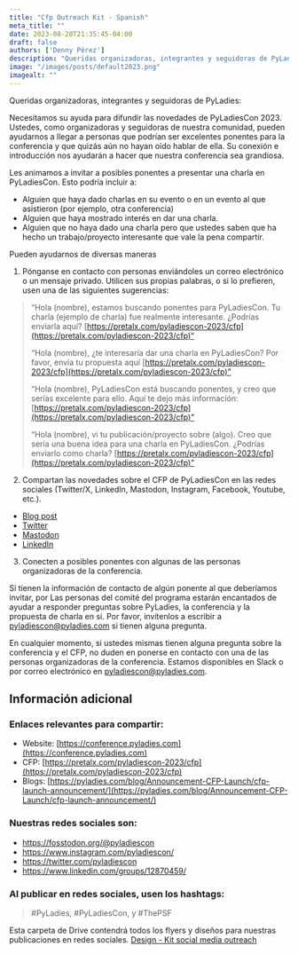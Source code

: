 ```yaml
---
title: "Cfp Outreach Kit - Spanish"
meta_title: ""
date: 2023-08-28T21:35:45-04:00
draft: false
authors: ['Denny Pérez']
description: "Queridas organizadoras, integrantes y seguidoras de PyLadies. Necesitamos su ayuda para difundir las novedades de PyLadiesCon 2023. Ustedes, como organizadoras y seguidoras de nuestra comunidad, pueden ayudarnos a llegar a personas que podrían ser excelentes ponentes para la conferencia y que quizás aún no hayan oído hablar de ella. Su conexión e introducción nos ayudarán a hacer que nuestra conferencia sea grandiosa."
image: "/images/posts/default2023.png"
imagealt: ""
---
```


Queridas organizadoras, integrantes y seguidoras de PyLadies:

Necesitamos su ayuda para difundir las novedades de PyLadiesCon 2023. Ustedes,
como organizadoras y seguidoras de nuestra comunidad, pueden ayudarnos a llegar
a personas que podrían ser excelentes ponentes para la conferencia y que quizás
aún no hayan oído hablar de ella. Su conexión e introducción nos ayudarán a
hacer que nuestra conferencia sea grandiosa.

Les animamos a invitar a posibles ponentes a presentar una charla en
PyLadiesCon. Esto podría incluir a:

- Alguien que haya dado charlas en su evento o en un evento al que asistieron
  (por ejemplo, otra conferencia)
- Alguien que haya mostrado interés en dar una charla.
- Alguien que no haya dado una charla pero que ustedes saben que ha hecho un
  trabajo/proyecto interesante que vale la pena compartir.

Pueden ayudarnos de diversas maneras

1. Pónganse en contacto con personas enviándoles un correo electrónico o un
   mensaje privado. Utilicen sus propias palabras, o si lo prefieren, usen una
   de las siguientes sugerencias:

> “Hola (nombre), estamos buscando ponentes para PyLadiesCon. Tu charla
> (ejemplo de charla) fue realmente interesante. ¿Podrías enviarla aquí?
> [https://pretalx.com/pyladiescon-2023/cfp](https://pretalx.com/pyladiescon-2023/cfp)“
>
> “Hola (nombre), ¿te interesaría dar una charla en PyLadiesCon? Por favor,
> envía tu propuesta aquí
> [https://pretalx.com/pyladiescon-2023/cfp](https://pretalx.com/pyladiescon-2023/cfp)”
>
> “Hola (nombre), PyLadiesCon está buscando ponentes, y creo que serías
> excelente para ello. Aquí te dejo más información:
> [https://pretalx.com/pyladiescon-2023/cfp](https://pretalx.com/pyladiescon-2023/cfp)”
>
> “Hola (nombre), vi tu publicación/proyecto sobre (algo). Creo que sería una
> buena idea para una charla en PyLadiesCon. ¿Podrías enviarlo como charla?
> [https://pretalx.com/pyladiescon-2023/cfp](https://pretalx.com/pyladiescon-2023/cfp)”

2. Compartan las novedades sobre el CFP de PyLadiesCon en las redes sociales
   (Twitter/X, LinkedIn, Mastodon, Instagram, Facebook, Youtube, etc.).

- [Blog post](https://pyladies.com/blog/Announcement-CFP-Launch/cfp-launch-announcement/)
- [Twitter](https://twitter.com/pyladiescon/status/1689681818591666177)
- [Mastodon](https://fosstodon.org/@pyladiescon/110866389133560784)
- [LinkedIn](https://www.linkedin.com/feed/update/urn:li:activity:7095449927098478592?utm_source=share&utm_medium=member_desktop)

3. Conecten a posibles ponentes con algunas de las personas organizadoras de la
   conferencia.

Si tienen la información de contacto de algún ponente al que deberíamos
invitar, por Las personas del comité del programa estarán encantados de
ayudar a responder preguntas sobre PyLadies, la conferencia y la propuesta
de charla en sí. Por favor, invítenlos a escribir a
pyladiescon@pyladies.com si tienen alguna pregunta.

En cualquier momento, si ustedes mismas tienen alguna pregunta sobre la
conferencia y el CFP, no duden en ponerse en contacto con una de las personas
organizadoras de la conferencia. Estamos disponibles en Slack o por correo
electrónico en pyladiescon@pyladies.com.

## Información adicional

### Enlaces relevantes para compartir:

* Website: [https://conference.pyladies.com](https://conference.pyladies.com)
* CFP: [https://pretalx.com/pyladiescon-2023/cfp](https://pretalx.com/pyladiescon-2023/cfp)
* Blogs: [https://pyladies.com/blog/Announcement-CFP-Launch/cfp-launch-announcement/](https://pyladies.com/blog/Announcement-CFP-Launch/cfp-launch-announcement/)

### Nuestras redes sociales son:

- https://fosstodon.org/@pyladiescon
- https://www.instagram.com/pyladiescon/
- https://twitter.com/pyladiescon
- https://www.linkedin.com/groups/12870459/

### Al publicar en redes sociales, usen los hashtags:

> \#PyLadies, \#PyLadiesCon, y \#ThePSF

Esta carpeta de Drive contendrá todos los flyers y diseños para nuestras
publicaciones en redes sociales. [Design - Kit social media
outreach](https://drive.google.com/drive/folders/1z6mkV1lp4pdxej3c3btlpwBaVLIwALPU?usp=sharing)
